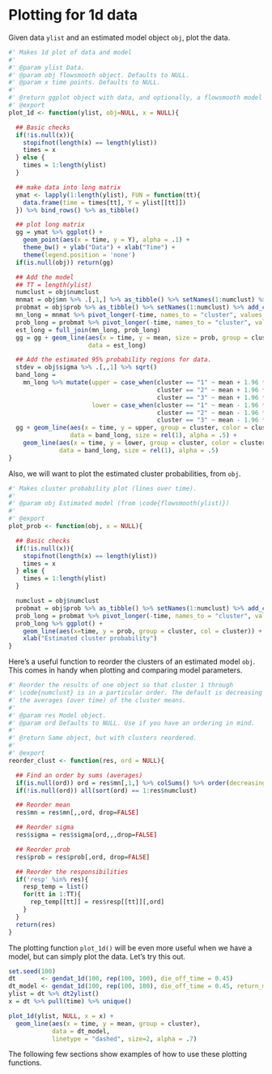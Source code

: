 # Plotting for 1d data

Given data `ylist` and an estimated model object `obj`, plot the data.

```r
#' Makes 1d plot of data and model
#'
#' @param ylist Data.
#' @param obj flowsmooth object. Defaults to NULL.
#' @param x time points. Defaults to NULL.
#'
#' @return ggplot object with data, and optionally, a flowsmooth model overlaid.
#' @export
plot_1d <- function(ylist, obj=NULL, x = NULL){

  ## Basic checks
  if(!is.null(x)){
    stopifnot(length(x) == length(ylist))
    times = x
  } else {
    times = 1:length(ylist)
  }

  ## make data into long matrix
  ymat <- lapply(1:length(ylist), FUN = function(tt){
    data.frame(time = times[tt], Y = ylist[[tt]])
  }) %>% bind_rows() %>% as_tibble()

  ## plot long matrix
  gg = ymat %>% ggplot() +
    geom_point(aes(x = time, y = Y), alpha = .1) +
    theme_bw() + ylab("Data") + xlab("Time") +
    theme(legend.position = 'none')
  if(is.null(obj)) return(gg)

  ## Add the model
  ## TT = length(ylist)
  numclust = obj$numclust
  mnmat = obj$mn %>% .[,1,] %>% as_tibble() %>% setNames(1:numclust) %>% add_column(time = times)
  probmat = obj$prob %>% as_tibble() %>% setNames(1:numclust) %>% add_column(time = times)
  mn_long = mnmat %>% pivot_longer(-time, names_to = "cluster", values_to = "mean")
  prob_long = probmat %>% pivot_longer(-time, names_to = "cluster", values_to = "prob")
  est_long = full_join(mn_long, prob_long)
  gg = gg + geom_line(aes(x = time, y = mean, size = prob, group = cluster, color = cluster),
                      data = est_long)

  ## Add the estimated 95% probability regions for data.
  stdev = obj$sigma %>% .[,,1] %>% sqrt()
  band_long =
    mn_long %>% mutate(upper = case_when(cluster == "1" ~ mean + 1.96 * stdev[1],
                                         cluster == "2" ~ mean + 1.96 * stdev[2],
                                         cluster == "3" ~ mean + 1.96 * stdev[3]),
                       lower = case_when(cluster == "1" ~ mean - 1.96 * stdev[1],
                                         cluster == "2" ~ mean - 1.96 * stdev[2],
                                         cluster == "3" ~ mean - 1.96 * stdev[3]))
  gg + geom_line(aes(x = time, y = upper, group = cluster, color = cluster),
                 data = band_long, size = rel(1), alpha = .5) +
    geom_line(aes(x = time, y = lower, group = cluster, color = cluster),
              data = band_long, size = rel(1), alpha = .5)
}
```


Also, we will want to plot the estimated cluster probabilities, from `obj`.

```r
#' Makes cluster probability plot (lines over time).
#'
#' @param obj Estimated model (from \code{flowsmooth(ylist)})
#'
#' @export
plot_prob <- function(obj, x = NULL){

  ## Basic checks
  if(!is.null(x)){
    stopifnot(length(x) == length(ylist))
    times = x
  } else {
    times = 1:length(ylist)
  }

  numclust = obj$numclust
  probmat = obj$prob %>% as_tibble() %>% setNames(1:numclust) %>% add_column(time = times)
  prob_long = probmat %>% pivot_longer(-time, names_to = "cluster", values_to = "prob")
  prob_long %>% ggplot() +
    geom_line(aes(x=time, y = prob, group = cluster, col = cluster)) +
    xlab("Estimated cluster probability")
}
```

Here's a useful function to reorder the clusters of an estimated model `obj`. This
comes in handy when plotting and comparing model parameters.

```r
#' Reorder the results of one object so that cluster 1 through
#' \code{numclust} is in a particular order. The default is decreasing order of
#' the averages (over time) of the cluster means.
#'
#' @param res Model object.
#' @param ord Defaults to NULL. Use if you have an ordering in mind.
#'
#' @return Same object, but with clusters reordered.
#'
#' @export
reorder_clust <- function(res, ord = NULL){

  ## Find an order by sums (averages)
  if(is.null(ord)) ord = res$mn[,1,] %>% colSums() %>% order(decreasing=TRUE)
  if(!is.null(ord)) all(sort(ord) == 1:res$numclust)

  ## Reorder mean
  res$mn = res$mn[,,ord, drop=FALSE]

  ## Reorder sigma
  res$sigma = res$sigma[ord,,,drop=FALSE]

  ## Reorder prob
  res$prob = res$prob[,ord, drop=FALSE]

  ## Reorder the responsibilities
  if('resp' %in% res){
    resp_temp = list()
    for(tt in 1:TT){
      rep_temp[[tt]] = res$resp[[tt]][,ord]
    }
  }
  return(res)
}
```

The plotting function `plot_1d()` will be even more useful when we have a model,
but can simply plot the data. Let's try this out.

```r
set.seed(100)
dt       <- gendat_1d(100, rep(100, 100), die_off_time = 0.45)
dt_model <- gendat_1d(100, rep(100, 100), die_off_time = 0.45, return_model = TRUE)
ylist = dt %>% dt2ylist()
x = dt %>% pull(time) %>% unique()

plot_1d(ylist, NULL, x = x) +
  geom_line(aes(x = time, y = mean, group = cluster),
            data = dt_model,
            linetype = "dashed", size=2, alpha = .7)
```

The following few sections show examples of how to use these plotting functions.
